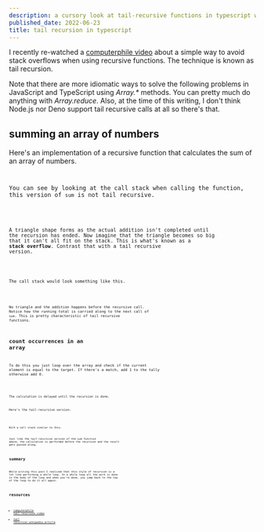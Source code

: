 ```yaml
---
description: a cursory look at tail-recursive functions in typescript with some examples
published_date: 2022-06-23
title: tail recursion in typescript
---
```



I recently re-watched a [computerphile video](#resources) about a simple way to
avoid stack overflows when using recursive functions. The technique is known as
tail recursion.

Note that there are more idiomatic ways to solve the following problems in
JavaScript and TypeScript using _Array.\*_ methods. You can pretty much do
anything with _Array.reduce_. Also, at the time of this writing, I don't think
Node.js nor Deno support tail recursive calls at all so there's that.

## summing an array of numbers

Here's an implementation of a recursive function that calculates the sum of an
array of numbers.

<Code
	code={sum_non_tail_recursive}
	lang="ts"
	title="sum_tail_recursive.ts"
/>

You can see by looking at the call stack when calling the function, this version of `sum` is not tail recursive.

<Code
	code={sum_non_tail_recursive_example}
	lang="ts"
	title="sum_non_tail_recursive_example.ts"
/>

A triangle shape forms as the actual addition isn't completed until the
recursion has ended. Now imagine that the triangle becomes so big that it can't
all fit on the stack. This is what's known as a **stack overflow**. Contrast
that with a tail recursive version.

<Code
	code={sum_tail_recursive}
	lang="ts"
	title="sum_tail_recursive.ts"
/>

The call stack would look something like this.

<Code
	code={sum_non_tail_recursive_example}
	lang="ts"
	title="sum_non_tail_recursive_example.ts"
/>

No triangle and the addition happens before the recursive call. Notice how the
running total is carried along to the next call of `sum`. This is pretty
characteristic of tail recursive functions.

## count occurrences in an array

To do this you just loop over the array and check if the current element is
equal to the target. If there's a match, add 1 to the tally otherwise add 0.

<Code
	code={count_non_tail_recursive}
	lang="ts"
	title="count_non_tail_recursive.ts"
/>

The calculation is delayed until the recursion is done.

Here's the tail-recursive version.

<Code
	code={count_tail_recursive}
	lang="ts"
	title="count_tail_recursive.ts"
/>

With a call stack similar to this.

Just like the tail-recursive version of the _sum_ function above, the
calculation is performed before the recursion and the result gets passed along.

## summary

While writing this post I realized that this style of recursion is a lot like
performing a while loop. In a while loop all the work is done in the body of the
loop and when you're done, you jump back to the top of the loop to do it all
again.

## resources

- [computerphile tail recursion video](https://www.youtube.com/watch?v=_JtPhF8MshA&t=765s)
- [tail recursion wikipedia article](https://en.wikipedia.org/wiki/Recursion_%28computer_science%29)
